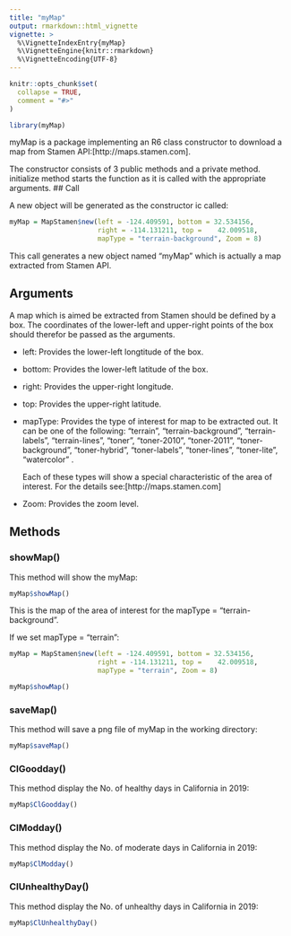 ```yaml
---
title: "myMap"
output: rmarkdown::html_vignette
vignette: >
  %\VignetteIndexEntry{myMap}
  %\VignetteEngine{knitr::rmarkdown}
  %\VignetteEncoding{UTF-8}
---
```


```r
knitr::opts_chunk$set(
  collapse = TRUE,
  comment = "#>"
)
```

```r
library(myMap)

```

<p> myMap is a package implementing an R6 class constructor to download a map from Stamen API:[http://maps.stamen.com].</p>
<p> The constructor consists of 3 public methods and a private method. initialize method starts the function as it is called with the appropriate arguments.
## Call
<p> A new object will be generated as the constructor ic called:</p>
```r
myMap = MapStamen$new(left = -124.409591, bottom = 32.534156,
                      right = -114.131211, top = 	42.009518,
                      mapType = "terrain-background", Zoom = 8)
```

<p> This call generates a new object named "myMap" which is actually a map extracted from Stamen API.</p>
## Arguments
<p> A map which is aimed be extracted from Stamen should be defined by a box. The coordinates of the lower-left and upper-right points of the box should therefor be passed as the arguments.</p>
* left: Provides the lower-left longtitude of the box.
* bottom: Provides the lower-left latitude of the box.
* right: Provides the upper-right longitude.
* top: Provides the upper-right latitude.

* <p>mapType: Provides the type of interest for map to be extracted out. It can be one of the following: "terrain", "terrain-background", "terrain-labels", "terrain-lines", "toner", "toner-2010", "toner-2011", "toner-background", "toner-hybrid",  "toner-labels", "toner-lines", "toner-lite", "watercolor" .</p>
<p> Each of these types will show a special characteristic of the area of interest. For the details see:[http://maps.stamen.com] </p>

* Zoom: Provides the zoom level.

## Methods

### showMap()
This method will show the myMap:
```r
myMap$showMap()
```
<p>This is the map of the area of interest for the mapType = "terrain-background".</p>

<p> If we set mapType = "terrain":</p>

```r
myMap = MapStamen$new(left = -124.409591, bottom = 32.534156,
                      right = -114.131211, top = 	42.009518,
                      mapType = "terrain", Zoom = 8)

myMap$showMap()
```


### saveMap()
This method will save a png file of myMap in the working directory:
```r
myMap$saveMap()
```

### ClGoodday()
This method display the No. of healthy days in California in 2019:
```r
myMap$ClGoodday()
```

### ClModday()
This method display the No. of moderate days in California in 2019:
```r
myMap$ClModday()
```

### ClUnhealthyDay()
This method display the No. of unhealthy days in California in 2019:
```r
myMap$ClUnhealthyDay()
```

